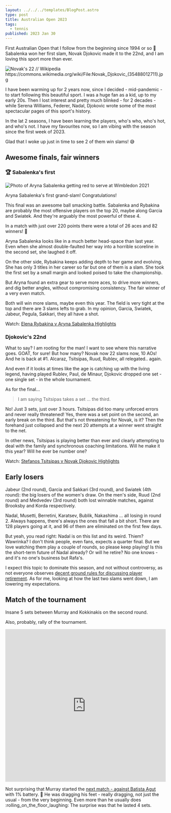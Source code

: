 ```yaml
---
layout: ../../../templates/BlogPost.astro
type: post
title: Australian Open 2023
tags:
  - tennis
published: 2023 Jan 30
---
```


<Abstract>

First Australian Open that I follow from the beginning since 1994 or so :tennis: Sabalenka won her first slam, Novak Djokovic made it to the 22nd, and I am loving this sport more than ever.

</Abstract>

<Hero>

![](./media/ao-2023-novak-22.jpg "Novak's 22 // Wikipedia https://commons.wikimedia.org/wiki/File:Novak_Djokovic_(35488012711).jpg")

</Hero>

I have been warming up for 2 years now, since I decided - mid-pandemic - to start following this beautiful sport. I was a huge fan as a kid, up to my early 20s. Then I lost interest and pretty much blinked - for 2 decades - while Serena Williams, Federer, Nadal, Djokovic wrote some of the most spectacular pages of this sport's history.

In the lat 2 seasons, I have been learning the players, who's who, who's hot, and who's not. I have my favourites now, so I am vibing with the season since the first week of 2023.

Glad that I woke up just in time to see 2 of them win slams! :sweat_smile:

## Awesome finals, fair winners

### :trophy: Sabalenka's first

![Photo of Aryna Sabalenka getting red to serve at Wimbledon 2021](./media/aryna-sabalenka.jpg '// Wikipedia https://commons.wikimedia.org/wiki/File:Sabalenka_WM18_%283%29_%2830063199288%29.jpg')

Aryna Sabalenka's first grand-slam! Congratulations!

This final was an awesome ball smacking battle. Sabalenka and Rybakina are probably the most offensive players on the top 20, maybe along Garcia and Swiatek. And they're arguably the most powerful of these 4.

In a match with just over 220 points there were a total of 26 aces and 82 winners! :exploding_head:

Aryna Sabalenka looks like in a much better head-space than last year. Even when she almost double-faulted her way into a horrible scoreline in the second set, she laughed it off.

On the other side, Rybakina keeps adding depth to her game and evolving. She has only 3 titles in her career so far but one of them is a slam. She took the first set by a small margin and looked poised to take the championship.

But Aryna found an extra gear to serve more aces, to drive more winners, and dig better angles, without compromising consistency. The fair winner of a very even match.

Both will win more slams, maybe even this year. The field is very tight at the top and there are 3 slams lefts to grab. In my opinion, Garcia, Swiatek, Jabeur, Pegula, Sakkari, they all have a shot.

Watch: [Elena Rybakina v Aryna Sabalenka Highlights](https://ausopen.com/match/2023-elena-rybakina-vs-aryna-sabalenka-ws701)

### Djokovic's 22nd

What to say? I am rooting for the man! I want to see where this narrative goes. GOAT, for sure! But how many? Novak now 22 slams now, 10 AOs! And he is back at #1. Alcaraz, Tsitsipas, Ruud, Rublev, all relegated.. again.

And even if it looks at times like the age is catching up with the living legend, having played Rublev, Paul, de Minaur, Djokovic dropped one set - one single set - in the whole tournament.

As for the final...

> I am saying Tsitsipas takes a set ... the third.

No! Just 3 sets, just over 3 hours. Tsitsipas did too many unforced errors and never really threatened! Yes, there was a set point on the second, an early break on the third. But that's not threatening for Novak, is it? Then the forehand just collapsed and the next 20 attempts at a winner went straight to the net.

In other news, Tsitsipas is playing better than ever and clearly attempting to deal with the family and synchronous coaching limitations. Will he make it this year? Will he ever be number one?

Watch: [Stefanos Tsitsipas v Novak Djokovic Highlights](https://ausopen.com/match/2023-stefanos-tsitsipas-vs-novak-djokovic-ms701#!media)

## Early losers

Jabeur (2nd round), Garcia and Sakkari (3rd round), and Swiatek (4th round): the big losers of the women's draw. On the men's side, Ruud (2nd round) and Medvedev (3rd round) both lost winnable matches, against Brooksby and Korda respectively.

Nadal, Musetti, Berretini, Karatsev, Bublik, Nakashima ... all losing in round 2. Always happens, there's always the ones that fall a bit short. There are 128 players going at it, and 96 of them are eliminated on the first few days.

But yeah, you read right: Nadal is on this list and its weird. Thiem? Wawrinka? I don't think people, even fans, expects a quarter final. But we love watching them play a couple of rounds, so please keep playing! Is this the short-term future of Nadal already? Or will he retire? No one knows - and it's no one's business but Rafa's.

I expect this topic to dominate this season, and not without controversy, as not everyone observes [decent ground rules for discussing player retirement](https://www.reddit.com/r/tennis/comments/10oxnuk/some_decent_ground_rules_for_discussing_player/). As for me, looking at how the last two slams went down, I am lowering my expectations.

## Match of the tournament

Insane 5 sets between Murray and Kokkinakis on the second round.

Also, probably, rally of the tournament.

<iframe
  width="100%"
  height="480"
  src="https://www.youtube.com/embed/vO1veNvpWhQ"
  frameBorder="0"
  allow="encrypted-media; picture-in-picture; web-share"
  allowfullscreen
></iframe>

Not surprising that Murray started the [next match - against Batista Agut](https://ausopen.com/match/2023-andy-murray-vs-roberto-bautista-agut-ms315#!media?g=video-6319029828112) with 1% battery. :battery: He was dragging his feet - really dragging, not just the usual - from the very beginning. Even more than he usually does :rolling_on_the_floor_laughing: The surprise was that he lasted 4 sets.
